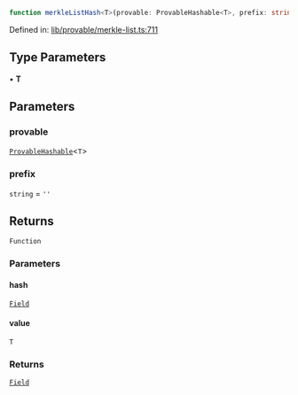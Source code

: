 ```ts
function merkleListHash<T>(provable: ProvableHashable<T>, prefix: string): (hash: Field, value: T) => Field
```

Defined in: [lib/provable/merkle-list.ts:711](https://github.com/o1-labs/o1js/blob/df1ff77af12d7cbbed4a6167f02815fad4f0dceb/src/lib/provable/merkle-list.ts#L711)

## Type Parameters

• **T**

## Parameters

### provable

[`ProvableHashable`](../type-aliases/ProvableHashable.mdx)\<`T`\>

### prefix

`string` = `''`

## Returns

`Function`

### Parameters

#### hash

[`Field`](../classes/Field.mdx)

#### value

`T`

### Returns

[`Field`](../classes/Field.mdx)
